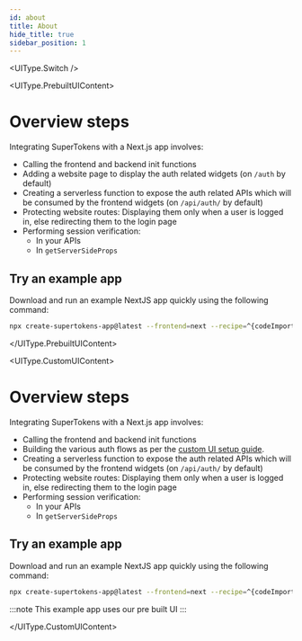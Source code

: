 ```yaml
---
id: about
title: About
hide_title: true
sidebar_position: 1
---
```



<UIType.Switch />

<UIType.PrebuiltUIContent>

# Overview steps

Integrating SuperTokens with a Next.js app involves:
- Calling the frontend and backend init functions
- Adding a website page to display the auth related widgets (on `/auth` by default)
- Creating a serverless function to expose the auth related APIs which will be consumed by the frontend widgets (on `/api/auth/` by default)
- Protecting website routes: Displaying them only when a user is logged in, else redirecting them to the login page
- Performing session verification:
    - In your APIs
    - In `getServerSideProps`

## Try an example app
Download and run an example NextJS app quickly using the following command:

```bash
npx create-supertokens-app@latest --frontend=next --recipe=^{codeImportRecipeName}
```

</UIType.PrebuiltUIContent>

<UIType.CustomUIContent>

# Overview steps

Integrating SuperTokens with a Next.js app involves:
- Calling the frontend and backend init functions
- Building the various auth flows as per the [custom UI setup guide](../custom-ui/init/frontend).
- Creating a serverless function to expose the auth related APIs which will be consumed by the frontend widgets (on `/api/auth/` by default)
- Protecting website routes: Displaying them only when a user is logged in, else redirecting them to the login page
- Performing session verification:
    - In your APIs
    - In `getServerSideProps`

## Try an example app

Download and run an example NextJS app quickly using the following command:

```bash
npx create-supertokens-app@latest --frontend=next --recipe=^{codeImportRecipeName}
```

:::note
This example app uses our pre built UI
:::

</UIType.CustomUIContent>
